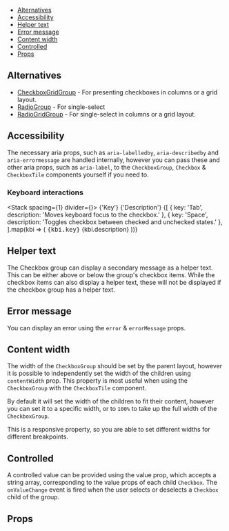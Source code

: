 
<Meta of={Stories} />

<DocsHeader
  componentName="CheckboxGroup"
  figmaLink="https://www.figma.com/design/4FFYTLWJ2hQpj36JplQQUw/UW-Web-UI?node-id=910-9379"
  stories={Stories}
/>

<Canvas of={Stories.Workshop} />

- [Alternatives](#alternatives)
- [Accessibility](#accessibility)
- [Helper text](#helper-text)
- [Error message](#error-message)
- [Content width](#content-width)
- [Controlled](#controlled)
- [Props](#props)

## Alternatives

- [CheckboxGridGroup](?path=/docs/components-checkboxgridgroup--documentation) - For presenting checkboxes in columns or a grid layout.
- [RadioGroup](?path=/docs/components-radiogroup--documentation) - For single-select
- [RadioGridGroup](?path=/docs/components-radiogridgroup--documentation) - For single-select in columns or a grid layout.

## Accessibility

The necessary aria props, such as `aria-labelledby`, `aria-describedby` and
`aria-errormessage` are handled internally, however you can pass these and
other aria props, such as `aria-label`, to the `CheckboxGroup`, `Checkbox` &
`CheckboxTile` components yourself if you need to.

### Keyboard interactions

<Stack spacing={1} divider={<Divider />}>
  <Box display="flex" alignItems="baseline">
    <Box width={300}>
      <Text component="span" variant="legalNote">
        {'Key'}
      </Text>
    </Box>
    <Text component="span" variant="legalNote">
      {'Description'}
    </Text>
  </Box>
  {[
    { key: 'Tab', description: 'Moves keyboard focus to the checkbox.' },
    { key: 'Space', description: 'Toggles checkbox between checked and unchecked states.' },
  ].map(kbi => (
    <Box display="flex" alignItems="baseline">
      <Box width={300}>
        <kbd>{kbi.key}</kbd>
      </Box>
      <Text component="span" variant="body">
        {kbi.description}
      </Text>
    </Box>
  ))}
</Stack>

## Helper text

The Checkbox group can display a secondary message as a helper text. This can be
either above or below the group's checkbox items. While the checkbox items can also
display a helper text, these will not be displayed if the checkbox group has a
helper text.

<Canvas of={Stories.CheckboxHelperText} />

## Error message

You can display an error using the `error` & `errorMessage` props.

<Canvas of={Stories.ShowingError} />

## Content width

The width of the `CheckboxGroup` should be set by the parent layout, however it is
possible to independently set the width of the children using `contentWidth`
prop. This property is most useful when using the `CheckboxGroup` with the
`CheckboxTile` component.

By default it will set the width of the children to fit their content, however
you can set it to a specific width, or to `100%` to take up the full width of
the `CheckboxGroup`.

This is a responsive property, so you are able to set different widths for
different breakpoints.

<Canvas of={Stories.ContentWidth} />

## Controlled

A controlled value can be provided using the value prop, which accepts a string
array, corresponding to the value props of each child `Checkbox`. The
`onValueChange` event is fired when the user selects or deselects a `Checkbox`
child of the group.

<Canvas of={Stories.Controlled} />

## Props

<ArgTypes of={Stories} />
